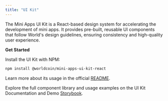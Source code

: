 ```yaml
---
title: "UI Kit"
---
```


The Mini Apps UI Kit is a React-based design system for accelerating the development of mini apps.
It provides pre-built, reusable UI components that follow World's design guidelines, ensuring consistency and high-quality user experience.

**Get Started**

Install the UI Kit with NPM:

```bash
npm install @worldcoin/mini-apps-ui-kit-react
```

Learn more about its usage in the official [README](https://www.npmjs.com/package/@worldcoin/mini-apps-ui-kit-react?activeTab=readme).

Explore the full component library and usage examples on the UI Kit Documentation and Demo [Storybook](https://mini-apps-ui-kit.world.org).